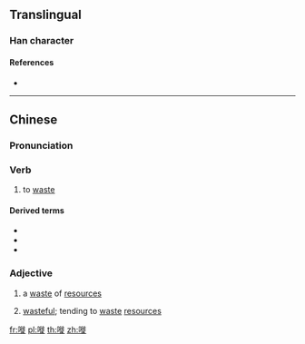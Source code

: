 ==Translingual==

===Han character===
{{Han char|rn=30|rad=口|as=11|sn=14|four=|canj=RHOO|ids=⿰口徒}}

====References====
* {{Han ref|kx=0206.201|hdz=10677.101|uh=5625|ud=22053}}

----

==Chinese==
{{zh-forms}}

===Pronunciation===
{{zh-pron
|c=saai1
|cat=v,adj
}}

===Verb===
{{zh-verb}}

# {{lb|zh|Cantonese}} to [[waste]]

====Derived terms====
* {{zh-l|嘥氣}}
* {{zh-l|嘥口水}}
* {{zh-l|嘥時間}}

===Adjective===
{{zh-adj}}

# {{lb|zh|Cantonese}} a [[waste]] of [[resources]]
# {{lb|zh|Cantonese}} [[wasteful]]; tending to [[waste]] [[resources]]

[[fr:嘥]]
[[pl:嘥]]
[[th:嘥]]
[[zh:嘥]]